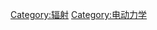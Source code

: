 {{Commonscat|Electromagnetic radiation}}

[[Category:辐射|Category:辐射]]
[[Category:电动力学|Category:电动力学]]